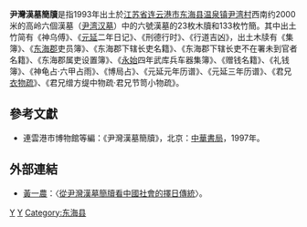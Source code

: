 '''尹灣漢墓簡牘'''是指1993年出土於[[江苏省|江苏省]][[连云港市|连云港市]][[东海县|东海县]][[温泉镇_(东海县)|温泉镇]][[尹湾村|尹湾村]]西南约2000米的高岭六個漢墓（[[尹湾汉墓|尹湾汉墓]]）中的六號漢墓的23枚木牘和133枚竹簡。其中出土竹简有《神乌傅》、《[[元延|元延]]二年日记》、《刑德行时》、《行道吉凶》，出土木牍有《集簿》、《[[东海郡|东海郡]]吏员簿》、《东海郡下辖长吏名籍》、《东海郡下辖长吏不在署未到官者名籍》、《东海郡属吏设置簿》、《[[永始_(西汉)|永始]]四年武库兵车器集簿》、《赠钱名籍》、《礼钱簿》、《神龟占·六甲占雨》、《博局占》、《元延元年历谱》、《元延三年历谱》、《君兄[[衣物疏|衣物疏]]》、《君兄缯方缇中物疏·君兄节笥小物疏》。

==參考文獻==
*連雲港市博物館等編：《尹灣漢墓簡牘》，北京：[[中華書局|中華書局]]，1997年。
==外部連結==
*[[黃一農|黃一農]]：〈[https://web.archive.org/web/20140827001602/http://hss.nthu.edu.tw/~ylh/uploadfiles/paper74_0.pdf 從尹灣漢墓簡牘看中國社會的擇日傳統]〉。
[[Category:汉朝简牍|Y]]
[[Category:连云港文物|Y]]
[[Category:东海县|Category:东海县]]